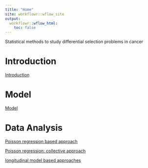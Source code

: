 ```yaml
---
title: "Home"
site: workflowr::wflow_site
output:
  workflowr::wflow_html:
    toc: false
---
```


Statistical methods to study differential selection problems in cancer

# Introduction
[Introduction](Introduction.html)

# Model 
[Model](model.html)

# Data Analysis

[Poisson regression based approach](microbme18_community_wise.html)


[Poisson regression: collective approach](microbme18.html)

[longitudinal model based approaches](microbme18.html)


